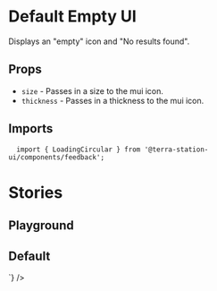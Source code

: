 
<Meta title='Components/Feedback/LoadingCircular' of={LoadingCircularStories} />

# Default Empty UI
Displays an "empty" icon and "No results found".

## Props
- `size` - Passes in a size to the mui icon.
- `thickness` - Passes in a thickness to the mui icon.

## Imports
```tsx
  import { LoadingCircular } from '@terra-station-ui/components/feedback';
```

# Stories

## Playground
<div class='story_with_source_below'>
  <Canvas withSource="none">
    <Story id='components-feedback-loading-circular--playground' />
  </Canvas>
  <Controls />
</div>

## Default
<div class='story_with_source_below'>
  <Canvas withSource="none">
    <Story id='components-feedback-loading-circular--default' />
  </Canvas>
  <Source code={`
  <LoadingCircular />
  `} />
</div>
